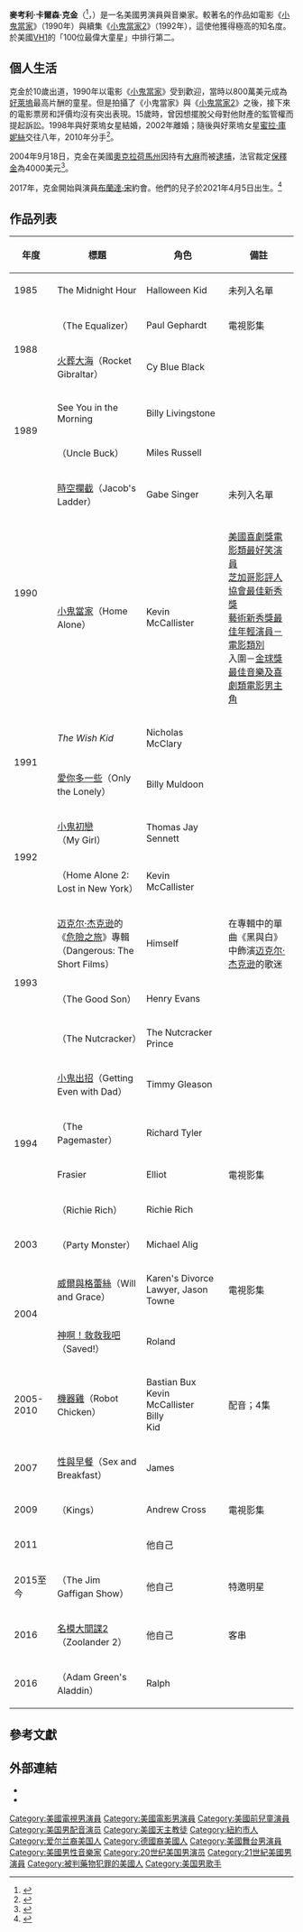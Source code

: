 {{noteTA
|T=zh-hans:麦考利·卡尔金;zh-hk:麥哥里高堅;zh-tw:麥考利·克金;
|1=zh-hans:卡尔金;zh-hk:高堅;zh-tw:克金;
|2=zh-hans:麦考利;zh-hk:麥哥里;zh-tw:麥考利;
|3=zh-hans:小鬼当家;zh-hk:寶貝智多星;zh-tw:小鬼當家;
|4=zh-hk:寶貝小情人;zh-tw:小鬼初戀;zh-cn:小鬼初恋;
}}
{{藝人
| type         = 男演員
| name         = 麥考利·克金
| foreignname  = Macaulay Culkin
| image        = File:Macaulay Culkin singing (2010).jpg
| caption      = 攝於2010年柏林音樂節
| birth_name   = Macaulay Carson Culkin
| birth_date   = {{birth date and age|1980|8|26}}
| death_date   = 
| birth_place  = {{USA}}[[紐約州|紐約州]][[紐約市|紐約市]]
| occupation   = 演員，音樂家，導演，聯合製片人
| years_active = 1985年至今
| spouse       = {{link-en|瑞秋·麥納|Rachel Miner}}（1998年至2002年）
| 兒女         = 1子<ref>{{cite news|url=https://www.hk01.com/%E5%8D%B3%E6%99%82%E5%A8%9B%E6%A8%82/611538/%E5%AF%B6%E8%B2%9D%E6%99%BA%E5%A4%9A%E6%98%9F-%E7%94%B7%E6%98%9F%E9%BA%A5%E5%93%A5%E9%87%8C%E9%AB%98%E5%A0%8540%E6%AD%B2%E5%81%9A%E7%88%B8%E7%88%B8-bb%E5%90%8D%E5%AD%97%E6%9A%97%E8%97%8F%E6%B4%8B%E8%94%A5|title=《寶貝智多星》男星麥哥里高堅40歲做爸爸　BB名字暗藏洋蔥|publisher=[[香港01|香港01]]|date=2021-04-13}}</ref>
| parents      = {{link-en|基特·克金|Kit Culkin}}（父親）<br>Patricia Brentrup（母親）
| relatives    = [[布蘭達·宋|布蘭達·宋]]（伴侶，2017年－）<br>[[洛瑞·克金|洛瑞·克金]]（弟弟）<br>[[基蘭·克金|基蘭·克金]]（弟弟）<br>{{link-en|邦妮·比蒂麗婭|Bonnie Bedelia}}（阿姨）
}}
'''麥考利·卡爾森·克金'''（{{lang-en|Macaulay Carson Culkin}}<ref>{{Cite web|title=Do You Know Macaulay Culkin's Middle Name? Because He's Changed It to Something Else Entirely|url=https://www.newsweek.com/do-you-know-macaulay-culkins-middle-name-because-hes-changed-it-something-else-entirely-1502312|access-date=2021年12月28日|author=Kelly Wynne|date=2020年5月6日|publisher=[[新聞週刊|新聞週刊]]}}</ref>，{{bd|1980年|8月26日||catIdx=Culkin, Macaulay}}）是一名美國男演員與音樂家。較著名的作品如電影《[[小鬼當家|小鬼當家]]》（1990年）與續集《[[小鬼當家2|小鬼當家2]]》（1992年），這使他獲得極高的知名度。於美國[[VH1|VH1]]的「100位最偉大童星」中排行第二。

== 個人生活 ==
克金於10歲出道，1990年以電影《[[小鬼當家|小鬼當家]]》受到歡迎，當時以800萬美元成為[[好萊塢|好萊塢]]最高片酬的童星。但是拍攝了《小鬼當家》與《[[小鬼當家2|小鬼當家2]]》之後，接下來的電影票房和評價均沒有突出表現。15歲時，曾因想擺脫父母對他財產的監管權而提起訴訟。1998年與好萊塢女星{{link-en|瑞秋·麥納|Rachel Miner}}結婚，2002年離婚；隨後與好萊塢女星[[蜜拉·庫妮絲|蜜拉·庫妮絲]]交往八年，2010年分手<ref>{{cite web|url=https://tw.appledaily.com/new/realtime/20150826/670380|title=【今日壽星】麥考利小鬼大崩壞 沾毒暴瘦被狠甩|work=蘋果即時|publisher=[[台灣蘋果日報|台灣蘋果日報]]|author=洪彩婷|date=2015-08-26|accessdate=2019-01-19}}</ref>。

2004年9月18日，克金在美國[[奧克拉荷馬州|奧克拉荷馬州]]因持有[[大麻|大麻]]而被[[逮捕|逮捕]]，法官裁定[[保釋金|保釋金]]為4000美元<ref>{{cite web|url=https://tw.entertainment.appledaily.com/daily/20040919/21244422|title=攜毒被捕 小鬼大麻煩|publisher=台灣蘋果日報|author=塗翔文|date=2004-09-19|accessdate=2019-01-19}}</ref>。

2017年，克金開始與演員[[布蘭達·宋|布蘭達·宋]]約會。他們的兒子於2021年4月5日出生。<ref>{{Cite web|date=2021-04-12|title=Macaulay Culkin and Brenda Song Welcome a Baby Boy Named Dakota in Honor of Actor's Late Sister|url=https://people.com/parents/macaulay-culkin-brenda-song-welcome-baby-girl-dakota/|website=People.com|language=en}}</ref>

== 作品列表 ==
{| border="2" cellpadding="4" cellspacing="0" style="margin: 1em 1em 1em 0; background: #f9f9f9; border: 1px #aaa solid; border-collapse: collapse; font-size: small;" 
|- bgcolor="#B0C4DE" align="center"
! 年度
! 標題
! 角色
! 備註
|-
| 1985
| The Midnight Hour
| Halloween Kid
|未列入名單
|-
|rowspan=2| 1988
| {{link-en|都市奇俠|The Equalizer}}（The Equalizer）
| Paul Gephardt
|電視影集
|-
| [[火葬大海|火葬大海]]（Rocket Gibraltar）
| Cy Blue Black
|
|-
|rowspan=2| 1989
| See You in the Morning
| Billy Livingstone
|
|-
| {{link-en|叔叔當家|Uncle Buck}}（Uncle Buck）
| Miles Russell
|
|-
|rowspan=2| 1990
| [[時空攔截|時空攔截]]（Jacob's Ladder）
| Gabe Singer
| 未列入名單
|-
| [[小鬼當家|小鬼當家]]（Home Alone）
| Kevin McCallister
| [[美國喜劇獎|美國喜劇獎電影類最好笑演員]]<br />[[芝加哥影評人協會|芝加哥影評人協會最佳新秀獎]]<br />[[藝術新秀獎|藝術新秀獎最佳年輕演員－電影類別]]<br />入圍－[[金球獎最佳音樂及喜劇類電影男主角|金球獎最佳音樂及喜劇類電影男主角]]
|-
|rowspan=2| 1991
| ''The Wish Kid''
| Nicholas McClary
|
|-
| [[愛你多一些|愛你多一些]]（Only the Lonely）
| Billy Muldoon
|
|-
|rowspan=2| 1992
| [[小鬼初戀|小鬼初戀]]（My Girl）
| Thomas Jay Sennett
|
|-
| {{link-en|小鬼當家2|Home Alone 2: Lost in New York}}（Home Alone 2: Lost in New York）
| Kevin McCallister
|
|-
|rowspan=3| 1993
| [[迈克尔·杰克逊|迈克尔·杰克逊]]的《[[Dangerous_(麥可·傑克森專輯)|危險之旅]]》專輯<br />（Dangerous: The Short Films）
| Himself
|在專輯中的單曲《黑與白》中飾演[[迈克尔·杰克逊|迈克尔·杰克逊]]的歌迷
|-
| {{link-en|危險小天使|The Good Son (film)}}（The Good Son）
| Henry Evans
|
|-
| {{link-en|胡桃鉗 (1993年電影)|The Nutcracker (1993 film)|胡桃鉗}}（The Nutcracker）
| The Nutcracker Prince
|
|-
|rowspan=4| 1994
| [[小鬼出招|小鬼出招]]（Getting Even with Dad）
| Timmy Gleason
|
|-
| {{link-en|時空大聖|The Pagemaster}}（The Pagemaster）
| Richard Tyler
|
|-
| Frasier
| Elliot
| 電視影集
|-
| {{link-en|小富翁里奇|Richie Rich (film)}}（Richie Rich）
| Richie Rich
|
|-
| 2003
| {{link-en|派對怪獸|Party Monster (2003 film)}}（Party Monster）
| Michael Alig
|
|-
|rowspan=2|2004
| [[威爾與格蕾絲|威爾與格蕾絲]]（Will and Grace）
| Karen's Divorce Lawyer, Jason Towne
| 電視影集
|-
| [[神啊！救救我吧|神啊！救救我吧]]（Saved!）
| Roland
|
|-
| 2005-2010
| [[機器雞|機器雞]]（Robot Chicken）
| Bastian Bux<br>Kevin McCallister<br>Billy<br>Kid
| 配音；4集
|-
| 2007
| [[性與早餐|性與早餐]]（Sex and Breakfast）
| James
|
|-
| 2009
| {{link-en|列王傳|Kings (U.S. TV series)}}（Kings）
| Andrew Cross
| 電視影集
|-
| 2011
| {{link-en|The Wrong Ferarri}}
| 他自己
| 
|-
| 2015至今
| {{link-en|加菲根秀|The Jim Gaffigan Show}}（The Jim Gaffigan Show）
| 他自己
| 特邀明星
|-
| 2016
| [[名模大間諜2|名模大間諜2]]（Zoolander 2）
| 他自己
| 客串
|-
| 2016
| {{link-en|亞當格林的阿拉丁歷險記|Adam Green's Aladdin}}（Adam Green's Aladdin）
| Ralph
| 
|}

==參考文獻==
{{Reflist}}

== 外部連結 ==
{{Commons}}
{{Commons category|Macaulay Culkin}}
*{{Instagram}}
*{{Twitter}}
{{Authority control}}
{{DEFAULTSORT: Culkin, Macaulay}}
[[Category:美國電視男演員|Category:美國電視男演員]]
[[Category:美國電影男演員|Category:美國電影男演員]]
[[Category:美國前兒童演員|Category:美國前兒童演員]]
[[Category:美国男配音演员|Category:美国男配音演员]]
[[Category:美國天主教徒|Category:美國天主教徒]]
[[Category:紐約市人|Category:紐約市人]]
[[Category:爱尔兰裔美国人|Category:爱尔兰裔美国人]]
[[Category:德國裔美國人|Category:德國裔美國人]]
[[Category:美國舞台男演員|Category:美國舞台男演員]]
[[Category:美國男性音樂家|Category:美國男性音樂家]]
[[Category:20世纪美国男演员|Category:20世纪美国男演员]]
[[Category:21世紀美國男演員|Category:21世紀美國男演員]]
[[Category:被判藥物犯罪的美國人|Category:被判藥物犯罪的美國人]]
[[Category:美国男歌手|Category:美国男歌手]]